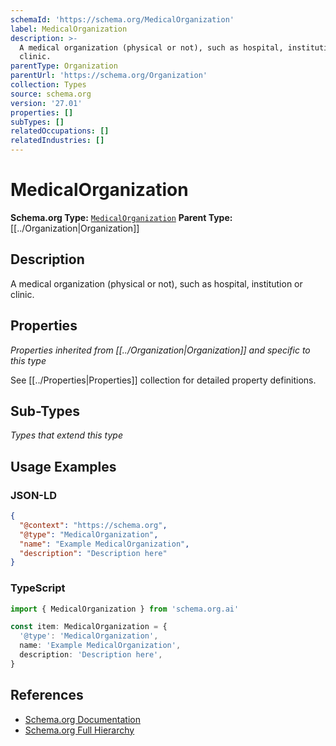 ```yaml
---
schemaId: 'https://schema.org/MedicalOrganization'
label: MedicalOrganization
description: >-
  A medical organization (physical or not), such as hospital, institution or
  clinic.
parentType: Organization
parentUrl: 'https://schema.org/Organization'
collection: Types
source: schema.org
version: '27.01'
properties: []
subTypes: []
relatedOccupations: []
relatedIndustries: []
---
```

# MedicalOrganization

**Schema.org Type:** [`MedicalOrganization`](https://schema.org/MedicalOrganization)
**Parent Type:** [[../Organization|Organization]]

## Description

A medical organization (physical or not), such as hospital, institution or clinic.

## Properties

*Properties inherited from [[../Organization|Organization]] and specific to this type*

See [[../Properties|Properties]] collection for detailed property definitions.

## Sub-Types

*Types that extend this type*

## Usage Examples

### JSON-LD

```json
{
  "@context": "https://schema.org",
  "@type": "MedicalOrganization",
  "name": "Example MedicalOrganization",
  "description": "Description here"
}
```

### TypeScript

```typescript
import { MedicalOrganization } from 'schema.org.ai'

const item: MedicalOrganization = {
  '@type': 'MedicalOrganization',
  name: 'Example MedicalOrganization',
  description: 'Description here',
}
```

## References

- [Schema.org Documentation](https://schema.org/MedicalOrganization)
- [Schema.org Full Hierarchy](https://schema.org/docs/full.html)
